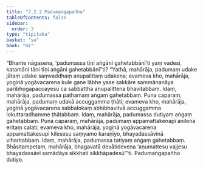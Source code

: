```yaml
---
title: "7.2.2 Padumaṅgapañha"
tableOfContents: false
sidebar:
  order: 3
type: "tipitaka"
basket: "su"
book: "mi"
---
```



<DynamicBreadcrumb />

<Division number="236" book="mi" bookNo="28">

<Paragraph number="1711" book="mi">
“Bhante nāgasena, ‘padumassa tīṇi aṅgāni gahetabbānī’ti yaṃ vadesi, katamāni tāni tīṇi aṅgāni gahetabbānī”ti? “Yathā, mahārāja, padumaṃ udake jātaṃ udake saṃvaddhaṃ anupalittaṃ udakena; evameva kho, mahārāja, yoginā yogāvacarena kule gaṇe lābhe yase sakkāre sammānanāya paribhogapaccayesu ca sabbattha anupalittena bhavitabbaṃ. Idaṃ, mahārāja, padumassa paṭhamaṃ aṅgaṃ gahetabbaṃ.
</Paragraph>

<Paragraph number="1712" book="mi">
Puna caparaṃ, mahārāja, padumaṃ udakā accuggamma ṭhāti; evameva kho, mahārāja, yoginā yogāvacarena sabbalokaṃ abhibhavitvā accuggamma lokuttaradhamme ṭhātabbaṃ. Idaṃ, mahārāja, padumassa dutiyaṃ aṅgaṃ gahetabbaṃ.
</Paragraph>

<Paragraph number="1713" book="mi">
Puna caparaṃ, mahārāja, padumaṃ appamattakenapi anilena eritaṃ calati; evameva kho, mahārāja, yoginā yogāvacarena appamattakesupi kilesesu saṃyamo karaṇīyo, bhayadassāvinā viharitabbaṃ. Idaṃ, mahārāja, padumassa tatiyaṃ aṅgaṃ gahetabbaṃ. Bhāsitampetaṃ, mahārāja, bhagavatā devātidevena ‘aṇumattesu vajjesu bhayadassāvī samādāya sikkhati sikkhāpadesū’”ti.

</Paragraph>
</Division>

<Paragraph number="1714" type="center" book="mi">
Padumaṅgapañho dutiyo.
</Paragraph>